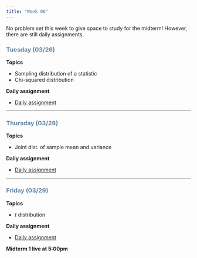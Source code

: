 ```yaml
---
title: "Week 06"
---
```


No problem set this week to give space to study for the midterm! However, there are still daily assignments.

::: {style="color: #6284a2"}
### Tuesday (03/26)
:::

**Topics**

-   Sampling distribution of a statistic
-   Chi-squared distribution

**Daily assignment**

-   [Daily assignment](daily/DA_11.pdf)

------------------------------------------------------------------------

::: {style="color: #6284a2"}
### Thursday (03/28)
:::

**Topics**

-   Joint dist. of sample mean and variance

**Daily assignment**

-   [Daily assignment](daily/DA_12.pdf)

------------------------------------------------------------------------

::: {style="color: #6284a2"}
### Friday (03/29)
:::

**Topics**

-   $t$ distribution

**Daily assignment**

-   [Daily assignment](daily/DA_13.pdf)

**Midterm 1 live at 5:00pm**
